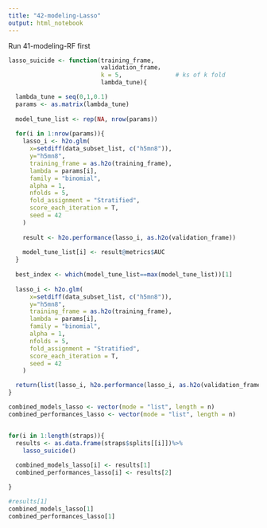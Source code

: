 ```yaml
---
title: "42-modeling-Lasso"
output: html_notebook
---
```

Run 41-modeling-RF first

```r
lasso_suicide <- function(training_frame,         
                          validation_frame，
                          k = 5,               # ks of k fold
                          lambda_tune){     

  lambda_tune = seq(0,1,0.1)
  params <- as.matrix(lambda_tune)
  
  model_tune_list <- rep(NA, nrow(params))
  
  for(i in 1:nrow(params)){
    lasso_i <- h2o.glm(
      x=setdiff(data_subset_list, c("h5mn8")),
      y="h5mn8", 
      training_frame = as.h2o(training_frame),
      lambda = params[i],
      family = "binomial",
      alpha = 1,
      nfolds = 5,
      fold_assignment = "Stratified",
      score_each_iteration = T,
      seed = 42
    )
    
    result <- h2o.performance(lasso_i, as.h2o(validation_frame))
    
    model_tune_list[i] <- result@metrics$AUC
  }
  
  best_index <- which(model_tune_list==max(model_tune_list))[1]
  
  lasso_i <- h2o.glm(
      x=setdiff(data_subset_list, c("h5mn8")),
      y="h5mn8", 
      training_frame = as.h2o(training_frame),
      lambda = params[i],
      family = "binomial",
      alpha = 1,
      nfolds = 5,
      fold_assignment = "Stratified",
      score_each_iteration = T,
      seed = 42
    )

  return(list(lasso_i, h2o.performance(lasso_i, as.h2o(validation_frame))))
}

```




```r
combined_models_lasso <- vector(mode = "list", length = n)
combined_performances_lasso <- vector(mode = "list", length = n)


for(i in 1:length(straps)){
  results <- as.data.frame(straps$splits[[i]])%>% 
    lasso_suicide()
  
  combined_models_lasso[i] <- results[1]
  combined_performances_lasso[i] <- results[2]

}

#results[1]
combined_models_lasso[1]
combined_performances_lasso[1]
```

